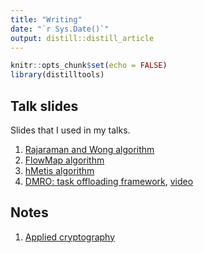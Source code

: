 ```yaml
---
title: "Writing"
date: "`r Sys.Date()`"
output: distill::distill_article
---
```


```r
knitr::opts_chunk$set(echo = FALSE)
library(distilltools)
```

## Talk slides

Slides that I used in my talks.

1. [Rajaraman and Wong algorithm](https://drive.google.com/file/d/1WLlxY_T14-YrKH2Hkzr0x-tpA_oIY9Fl/view?usp=sharing)
2. [FlowMap algorithm](https://drive.google.com/file/d/1IYgqU_L8s3N1aCF3fR6P3Z9wLaxcdW7o/view?usp=sharing)
3. [hMetis algorithm](https://drive.google.com/file/d/12OqGtDDV13Ek0MDmhq4ZHorfStXYxxhJ/view?usp=sharing)
4. [DMRO: task offloading framework](https://drive.google.com/file/d/1qOdS5Y1EEVymd1C9JeoTcHkV-_yuswZq/view?usp=sharing), [video](https://youtu.be/-d9ASUF3X74)

## Notes

1. [Applied cryptography](https://drive.google.com/file/d/1g2lfVR80Suc3jLSo6BUC6iTbeF3YN7RM/view?usp=sharing)